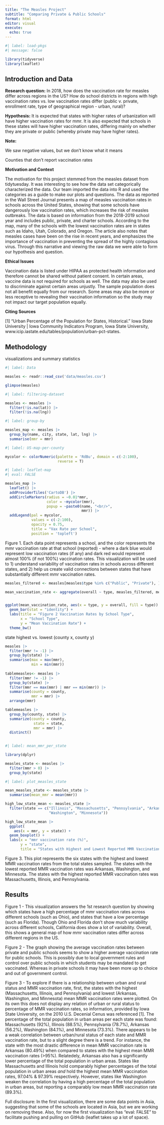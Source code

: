 ```yaml
---
title: "The Measles Project"
subtitle: "Comparing Private & Public Schools"
format: html
editor: visual
execute:
  echo: true
---
```


```r
#| label: load-pkgs
#| message: false

library(tidyverse)
library(leaflet)

```

## Introduction and Data

**Research question:** In 2018, how does the vaccination rate for measles differ across regions in the US? How do school districts in regions with high vaccination rates vs. low vaccination rates differ (public v. private, enrollment rate, type of geographical region - urban, rural)?

**Hypothesis:** It is expected that states with higher rates of urbanization will have higher vaccination rates for mmr. It is also expected that schools in these states will have higher vaccination rates, differing mainly on whether they are private or public (whereby private may have higher rates).

**Note:**

We saw negative values, but we don't know what it means

Counties that don't report vaccination rates

**Motivation and Context**

The motivation for this project stemmed from the measles dataset from tidytuesday. It was interesting to see how the data set categorically characterized the data. Our team imported the data into R and used the categories as a guide to make our plots and questions. The data as reported in the Wall Street Journal presents a map of measles vaccination rates in schools across the United States, showing that some schools have dangerously low vaccination rates, which increases the risk of measles outbreaks. The data is based on information from the 2018-2019 school year and includes public, private, and charter schools. According to the map, many of the schools with the lowest vaccination rates are in states such as Idaho, Utah, Colorado, and Oregon. The article also notes that measles cases have been on the rise in recent years, and emphasizes the importance of vaccination in preventing the spread of the highly contagious virus. Through this narrative and viewing the raw data we were able to form our hypothesis and question.

**Ethical Issues**

Vaccination data is listed under HIPAA as protected health information and therefore cannot be shared without patient consent. In certain areas, vaccine data is not required for schools as well. The data may also be used to discriminate against certain areas unjustly. The sample population does not all benefit equally from our research. Some areas may also be more or less receptive to revealing their vaccination information so the study may not impact our target population equally.

**Citing Sources**

[1] “Urban Percentage of the Population for States, Historical.” Iowa State University | Iowa Community Indicators Program, Iowa State University, www.icip.iastate.edu/tables/population/urban-pct-states. 

## Methodology

visualizations and summary statistics

```r
#| label: Data

measles <- readr::read_csv('data/measles.csv')

glimpse(measles)
```

```r
#| label: filtering-dataset

measles <- measles |>
  filter(!is.na(lat)) |>
  filter(!is.na(lng)) 

```

```r
#| label: group-by

measles_map <- measles |>
  group_by(name, city, state, lat, lng) |>
  summarise(mmr = mmr) 

```

```r
#| label: US-map-per-county

mycolor <- colorNumeric(palette = 'RdBu', domain = c(-2:100), 
                        reverse = T)

```

```r
#| label: leaflet-map
#| eval: FALSE

measles_map |>
  leaflet() |>
  addProviderTiles('CartoDB') |>
  addCircleMarkers(radius = ~0.01*mmr, 
                   color = ~mycolor(mmr),
                   popup = ~paste0(name, "<br/>",
                                   mmr)) |>
  addLegend(pal = mycolor, 
            values = c(-2:100),
            opacity = 0.75,
            title = "Vax Rate per School",
            position = 'topleft')

```

Figure 1. Each data point represents a school, and the color represents the mmr vaccination rate at that school (reported) - where a dark blue would represent low vaccination rates (if any) and dark red would represent almost 100% (if not 100%) vaccination rates. This visualization will be used to 1) understand variability of vaccination rates in schools across different states, and 2) help us create valid connections between states that have substantially different mmr vaccination rates.

```r


measles_filtered <- measles[measles$type %in% c("Public", "Private"), ]

mean_vaccination_rate <- aggregate(overall ~ type, measles_filtered, mean)


ggplot(mean_vaccination_rate, aes(x = type, y = overall, fill = type)) +
  geom_bar(stat = "identity") +
  labs(title = "Figure 2 Vaccination Rates by School Type", 
       x = "School Type", 
       y = "Mean Vaccination Rate") +
  theme_bw()

```

state highest vs. lowest (county x, county y)

```r
measles |>
  filter(mmr != -1) |>
  group_by(state) |>
  summarise(max = max(mmr),
            min = min(mmr))
  
tablemeasles<- measles |>
  filter(mmr != -1) |>
  group_by(state) |>
  filter(mmr == max(mmr) | mmr == min(mmr)) |>
  summarise(county = county,
            mmr = mmr) |>
  arrange(mmr)

tablemeasles |>
  group_by(county, state) |>
  summarize(county = county,
             state = state,
             mmr = mmr) |>
  distinct()
  
```

```r
#| label: mean_mmr_per_state

library(dplyr)

measles_state <- measles |>
  filter(mmr > 0) |>
  group_by(state) 

```

```r
#| label: plot_measles_state

mean_measles_state <- measles_state |>
  summarise(mean_mmr = mean(mmr)) 

high_low_state_mean <- measles_state |>
  filter(state == c("Illinois", "Massachusetts", "Pennsylvania", "Arkansas", 
                    "Washington", "Minnesota"))

high_low_state_mean |>
  ggplot(
    aes(x = mmr, y = state)) +
  geom_boxplot() + 
  labs(x = "mmr vaccination rate (%)",
       y = "state",
       title = "States with Highest and Lowest Reported MMR Vaccination Rates")

```

Figure 3. This plot represents the six states with the highest and lowest MMR vaccination rates from the total states sampled. The states with the lowest reported MMR vaccination rates was Arkansas, Washington, and Minnesota. The states with the highest reported MMR vaccination rates was Massachusetts, Illinois, and Pennsylvania.

## Results

Figure 1 - This visualization answers the 1st research question by showing which states have a high percentage of mmr vaccination rates across different schools (such as Ohio), and states that have a low percentage (such as Florida). Though Ohio and Florida don't show much variability across different schools, California does show a lot of variability. Overall, this shows a general map of how mmr vaccination rates differ across different regions in the US.

Figure 2 - The graph showing the average vaccination rates between private and public schools seems to show a higher average vaccination rate for public schools. This is possibly due to local government rules and control over public schools in which students may be mandated to get vaccinated. Whereas in private schools it may have been more up to choice and out of government control.

Figure 3 - To explore if there is a relationship between urban and rural status and MMR vaccination rate, first, the states with the highest (Massachusetts, Illinois, and Pennsylvania) and lowest (Arkansas, Washington, and Minnesota) mean MMR vaccination rates were plotted. On its own this does not display any relation of urban or rural status to percentage of MMR vaccination rates, so information, provided by Iowa State University, on the 2010 U.S. Decenial Cenus was referenced [1]. The percentage of the total population in urban areas per each state was found: Massachusetts (92%), Illinois (88.5%), Pennsylvania (78.7%), Arkansas (56.2%), Washington (84.1%), and Minnesota (73.3%). There appears to be a weak correlation between urban/rural status of each state and MMR vaccination rate, but to a slight degree there is a trend. For instance, the state with the most drastic difference in mean MMR vaccination rate is Arkansas (80.49%) when compared to states with the highest mean MMR vaccination rates (\>95%). Relatedely, Arkansas also has a significantly lower percentage of the total population in urban areas. States like Massachusetts and Illinois hold comparably higher percentages of the total population in urban areas *and* hold the highest mean MMR vaccination rates, 97.04% & 97.39% respectively. However, states like Washington weaken the correlation by having a high percentage of the total population in urban areas, but reporting a comparably low mean MMR vaccination rate (89.3%).

Full disclosure: In the first visualization, there are some data points in Asia, suggesting that some of the schools are located in Asia, but we are working on removing these. Also, for now the first visualization has "eval: FALSE" to facilitate pushing and pulling on GitHub (leaflet takes up a lot of space).
